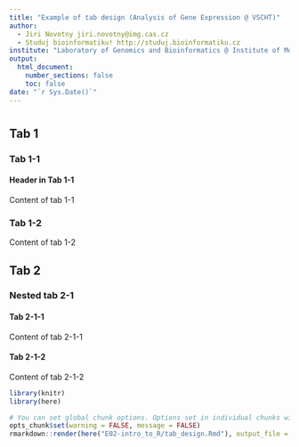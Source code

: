```yaml
---
title: "Example of tab design (Analysis of Gene Expression @ VSCHT)"
author:
  - Jiri Novotny jiri.novotny@img.cas.cz
  - Studuj bioinformatiku! http://studuj.bioinformatiku.cz
institute: "Laboratory of Genomics and Bioinformatics @ Institute of Molecular Genetics of the ASCR"
output:
  html_document:
    number_sections: false
    toc: false
date: "`r Sys.Date()`"
---
```


<!--
To convert a header to tab, place {.tabset} behind.
We won't name the first header - it will just be a "root" for our tabs.
-->

# {.tabset}

## Tab 1 {.tabset}

### Tab 1-1

<!-- You can use regular headers inside tabs -->
#### Header in Tab 1-1

Content of tab 1-1

### Tab 1-2

Content of tab 1-2

## Tab 2 {.tabset}

### Nested tab 2-1 {.tabset}

#### Tab 2-1-1

Content of tab 2-1-1

#### Tab 2-1-2

Content of tab 2-1-2

```r
library(knitr)
library(here)

# You can set global chunk options. Options set in individual chunks will override this.
opts_chunk$set(warning = FALSE, message = FALSE)
rmarkdown::render(here("E02-intro_to_R/tab_design.Rmd"), output_file = here("E02-intro_to_R/tab_design.html"))
```
